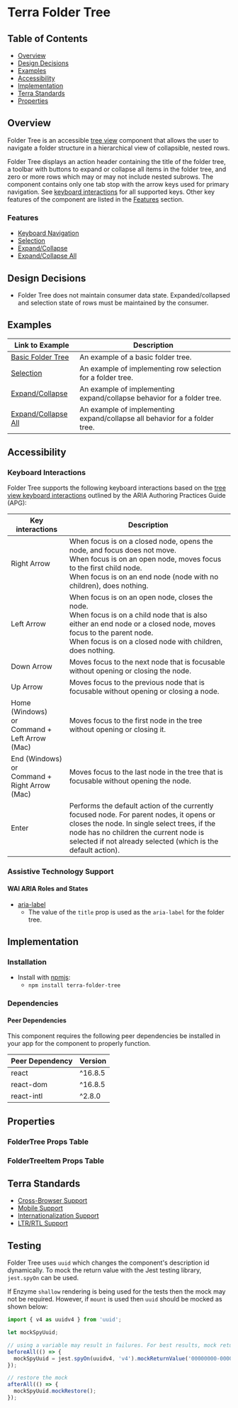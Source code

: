 


<Badge />

# Terra Folder Tree

## Table of Contents
* [Overview](/components/cerner-terra-framework-docs/folder-tree/about#overview)
* [Design Decisions](/components/cerner-terra-framework-docs/folder-tree/about#design-decisions)
* [Examples](/components/cerner-terra-framework-docs/folder-tree/about#examples)
* [Accessibility](/components/cerner-terra-framework-docs/folder-tree/about#accessibility)
* [Implementation](/components/cerner-terra-framework-docs/folder-tree/about#implementation)
* [Terra Standards](/components/cerner-terra-framework-docs/folder-tree/about#terra-standards)
* [Properties](/components/cerner-terra-framework-docs/folder-tree/about#properties)

## Overview
Folder Tree is an accessible [tree view](https://www.w3.org/WAI/ARIA/apg/patterns/treeview/) component that allows the user to navigate a folder structure in a hierarchical view of collapsible, nested rows.

Folder Tree displays an action header containing the title of the folder tree, a toolbar
with buttons to expand or collapse all items in the folder tree, and zero or more rows which
may or may not include nested subrows.
The component contains only one tab stop with the arrow keys used for primary navigation.
See [keyboard interactions](/components/cerner-terra-framework-docs/folder-tree/about#keyboard-interactions) for all supported keys.
Other key features of the component are listed in the [Features](/components/cerner-terra-framework-docs/folder-tree/about#features) section.

<BasicFolderTree />

### Features

  * [Keyboard Navigation](/components/cerner-terra-framework-docs/folder-tree/about#keyboard-interactions)
  * [Selection](/components/cerner-terra-framework-docs/folder-tree/examples/folder-tree-selection)
  * [Expand/Collapse](/components/cerner-terra-framework-docs/folder-tree/examples/folder-tree-expand-collapse)
  * [Expand/Collapse All](/components/cerner-terra-framework-docs/folder-tree/examples/folder-tree-expand-collapse-all)

## Design Decisions

* Folder Tree does not maintain consumer data state. Expanded/collapsed and selection state of rows
must be maintained by the consumer.

## Examples

|Link to Example| Description|
|-|-|
|[Basic Folder Tree](/components/cerner-terra-framework-docs/folder-tree/examples/basic-folder-tree)|An example of a basic folder tree.|
|[Selection](/components/cerner-terra-framework-docs/folder-tree/examples/folder-tree-selection)|An example of implementing row selection for a folder tree.|
|[Expand/Collapse](/components/cerner-terra-framework-docs/folder-tree/examples/folder-tree-expand-collapse)|An example of implementing expand/collapse behavior for a folder tree.|
|[Expand/Collapse All](/components/cerner-terra-framework-docs/folder-tree/examples/folder-tree-expand-collapse-all)|An example of implementing expand/collapse all behavior for a folder tree.|

## Accessibility

### Keyboard Interactions

Folder Tree supports the following keyboard interactions based on the [tree view keyboard interactions](https://www.w3.org/WAI/ARIA/apg/patterns/treeview/#keyboardinteraction) outlined by the ARIA Authoring Practices Guide (APG):

|Key interactions|Description|
|---|---|
|Right Arrow       | When focus is on a closed node, opens the node, and focus does not move.<br/>When focus is on an open node, moves focus to the first child node.<br/>When focus is on an end node (node with no children), does nothing.|
|Left Arrow        | When focus is on an open node, closes the node.<br/>When focus is on a child node that is also either an end node or a closed node, moves focus to the parent node.<br/>When focus is on a closed node with children, does nothing.|
|Down Arrow        | Moves focus to the next node that is focusable without opening or closing the node. |
|Up Arrow          | Moves focus to the previous node that is focusable without opening or closing a node. |
|Home (Windows)<br/>or<br/>Command + Left Arrow (Mac)| Moves focus to the first node in the tree without opening or closing it. |
|End (Windows)<br/>or<br/>Command + Right Arrow (Mac)| Moves focus to the last node in the tree that is focusable without opening the node. |
|Enter             | Performs the default action of the currently focused node. For parent nodes, it opens or closes the node. In single select trees, if the node has no children the current node is selected if not already selected (which is the default action).|

### Assistive Technology Support

#### WAI ARIA Roles and States

* [aria-label](https://developer.mozilla.org/en-US/docs/Web/Accessibility/ARIA/Attributes/aria-label)
  * The value of the `title` prop is used as the `aria-label` for the folder tree.

## Implementation

### Installation

- Install with [npmjs](https://www.npmjs.com):
  - `npm install terra-folder-tree`

### Dependencies

#### Peer Dependencies

This component requires the following peer dependencies be installed in your app for the component to properly function.

| Peer Dependency | Version |
|-|-|
| react | ^16.8.5 |
| react-dom | ^16.8.5 |
| react-intl | ^2.8.0 |

## Properties

### FolderTree Props Table
<FolderTreePropsTable />

### FolderTreeItem Props Table
<FolderTreeItemPropsTable />

## Terra Standards

 * [Cross-Browser Support](https://engineering.cerner.com/terra-ui/about/terra-ui/component-standards#cross-browser-support)
 * [Mobile Support](https://engineering.cerner.com/terra-ui/about/terra-ui/component-standards#mobile-support)
 * [Internationalization Support](https://engineering.cerner.com/terra-ui/about/terra-ui/component-standards#internationalization-i18n)
 * [LTR/RTL Support](https://engineering.cerner.com/terra-ui/about/terra-ui/component-standards#ltr--rtl)

## Testing

Folder Tree uses `uuid` which changes the component's description id dynamically. To mock the return value with the Jest testing library, `jest.spyOn` can be used.

If Enzyme `shallow` rendering is being used for the tests then the mock may not be required. However, if `mount` is used then `uuid` should be mocked as shown below:

```js
import { v4 as uuidv4 } from 'uuid';

let mockSpyUuid;

// using a variable may result in failures. For best results, mock return value.
beforeAll(() => {
  mockSpyUuid = jest.spyOn(uuidv4, 'v4').mockReturnValue('00000000-0000-0000-0000-000000000000');
});

// restore the mock
afterAll(() => {
  mockSpyUuid.mockRestore();
});

```

